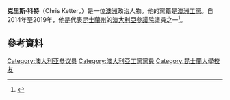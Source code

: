 '''克里斯·科特'''（Chris Ketter，{{bd|1961年|2月12日}}）是一位[[澳洲|澳洲]]政治人物。他的黨籍是[[澳洲工黨|澳洲工黨]]。自2014年至2019年，他是代表[[昆士蘭州|昆士蘭州]]的[[澳大利亞參議院|澳大利亞參議院]]議員之一<ref>{{Cite web |url=http://www.aph.gov.au/Senators_and_Members/Parliamentarian?MPID=244247 |title=Chris Ketter: APH |accessdate=2016-03-07 |archive-date=2020-10-03 |archive-url=https://web.archive.org/web/20201003105345/https://www.aph.gov.au/Senators_and_Members/Parliamentarian?MPID=244247 |dead-url=no }}</ref>。

==參考資料==
{{Reflist}}
[[Category:澳大利亚参议员|Category:澳大利亚参议员]]
[[Category:澳大利亞工黨黨員|Category:澳大利亞工黨黨員]]
[[Category:昆士蘭大學校友|Category:昆士蘭大學校友]]